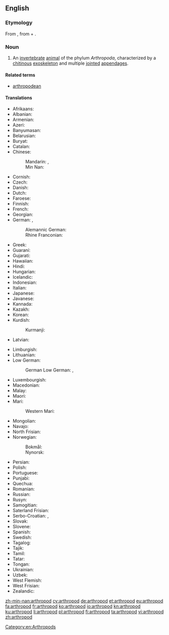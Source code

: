 ==English==
{{wikipedia}}

===Etymology===
{{PIE root|en|h₂er|ped}}
From {{etyl|la|en}} {{m|la|arthropoda}}, from {{etyl|grc|en}} {{m|grc|ἄρθρον||joint|sc=polytonic}} + {{m|grc|πούς||foot|sc=polytonic}}.

===Noun===
{{en-noun|s|arthropodae}}

# An [[invertebrate]] [[animal]] of the phylum ''Arthropoda'', characterized by a [[chitin]]ous [[exoskeleton]] and multiple [[joint]]ed [[appendage]]s.

====Related terms====
* [[arthropodean]]

====Translations====
{{trans-top|animal of Arthropoda}}
* Afrikaans: {{t|af|geleedpotiges}}
* Albanian: {{t|sq|këmbënyjorët}}
* Armenian: {{t|hy|հոդվածոտանի|sc=Armn}}
* Azeri: {{t+|az|buğumayaqlılar}}
* Banyumasan: {{t|map-bms|kéwan mawa ros-ros}}
* Belarusian: {{t|be|членістаногія|sc=Cyrl}}
* Buryat: {{t|bua|үетэ хүлтэн}}
* Catalan: {{t|ca|artròpode|m}}
* Chinese:
*: Mandarin: {{t+|cmn|節肢動物|sc=Hani}}, {{t|cmn|节肢动物|tr=jiézhī dòngwù|sc=Hani}}
*: Min Nan: {{t|nan|節足動物|tr=chat-kha tōng-bu̍t|sc=Hani}}
* Cornish: {{t|kw|melldrosek}}
* Czech: {{t|cs|členovec|m}}
* Danish: {{t+|da|leddyr|n}}
* Dutch: {{t+|nl|geleedpotige}}
* Faroese: {{t|fo|liðadýr|n}}
* Finnish: {{t+|fi|niveljalkainen}}
* French: {{t+|fr|arthropode|m}}
* Georgian: {{t|ka|ფეხსახსრიანები|sc=Geor}}
* German: {{t+|de|Gliederfüßer|m}}, {{t|de|Gliederfüßler|m}}
*: Alemannic German: {{t|gsw|Gliiderfüesser}}
*: Rhine Franconian: {{t|gmw-rfr|Gliederfüßer}} {{qualifier|Palatine}}
* Greek: {{t+|el|αρθρόποδο|n}}
* Guaraní: {{t|gn|mymba ipy apytimby}}
* Gujarati: {{t|gu|સંધિપાદ|tr=sandhipād|sc=Gujr}}
* Hawaiian: {{t|haw|wāwaeʻami}}
* Hindi: {{t|hi|संधिपाद|tr=sandhipād|sc=Deva}}
* Hungarian: {{t+|hu|ízeltlábúak}}
* Icelandic: {{t+|is|liðdýr|n}}
* Indonesian: {{t|id|hewan berbuku-buku}}
* Italian: {{t|it|artropodo|m}}
* Japanese: {{t+|ja|節足動物|tr=せっそくどうぶつ, sessoku dōbutsu}}
* Javanese: {{t|jv|kéwan mawa ros-rosan}}
* Kannada: {{t+|kn|ಸಂಧಿಪದಿ|sc=Knda}}
* Kazakh: {{t|kk|буынаяқтылар|sc=Cyrl}}
* Korean: {{t|ko|절지동물|sc=Kore}}
* Kurdish:
*: Kurmanji: {{t|kmr|girêçikpê}}
* Latvian: {{t|lv|posmkāji}}
{{trans-mid}}
* Limburgish: {{t|li|gelidpoetege}}
* Lithuanian: {{t|lt|nariuotakojai}}
* Low German:
*: German Low German: {{t|nds-de|Liddfööt}}, {{t|nds-de|Liddpoten}}
* Luxembourgish: {{t|lb|glidderféisser}}
* Macedonian: {{t|mk|членконоги|sc=Cyrl}}
* Malay: {{t|ms|artropod}}
* Maori: {{t|mi|angawaho}}
* Mari:
*: Western Mari: {{t|mrj|шукы яланвлӓн}}
* Mongolian: {{t|mn|үет хөлтөн|sc=Cyrl}}
* Navajo: {{t|nv|chʼosh bijáád dahólónígíí}}
* North Frisian: {{t|frr|laspuateten}}
* Norwegian: {{t|no|leddyr}}
*: Bokmål: {{t|nb|leddyr}}
*: Nynorsk: {{t|nn|leddyr}}
* Persian: {{t+|fa|بندپایان|tr=bandpâyân}}
* Polish: {{t+|pl|stawonóg|m}}
* Portuguese: {{t+|pt|artrópode|m}}
* Punjabi: {{t|pa|ਸੰਧਿਪਾਦ|tr=sandhipād|sc=Guru}}
* Quechua: {{t|qu|sillwichaki}}
* Romanian: {{t+|ro|artropod|n}}
* Russian: {{t+|ru|членистоно́гое|n}}
* Rusyn: {{t|rue|членистоногы}}
* Samogitian: {{t|sgs|narioutakuojē}}
* Saterland Frisian: {{t|stq|lidefäite}}
* Serbo-Croatian: {{t+|sh|člankonošci}}, {{t|sh|зглавкари}}
* Slovak: {{t|sk|článkonožce|m-p}}
* Slovene: {{t|sl|členonožci}}
* Spanish: {{t+|es|artrópodo|m}}
* Swedish: {{t+|sv|leddjur|n}}
* Tagalog: {{t|tl|ugnaypaa}}
* Tajik: {{t|tg|бандпоён|sc=Cyrl}}
* Tamil: {{t+|ta|கணுக்காலி|sc=Taml}}
* Tatar: {{t|tt|буынтыкаяклылар|sc=Cyrl}}
* Tongan: {{t|to|veʻehokohoko}}
* Ukrainian: {{t|uk|членистоно́ге|n|sc=Cyrl}}
* Uzbek: {{t+|uz|boʻgʻimoyoqlilar}}
* West Flemish: {{t|vls|geleedpôtign}}
* West Frisian: {{t|fy|lidpoatigen}}
* Zealandic: {{t|zea|heleedpoôtihen}}
{{trans-bottom}}

[[Category:en:Arthropods]]

[[zh-min-nan:arthropod]]
[[cy:arthropod]]
[[de:arthropod]]
[[et:arthropod]]
[[eu:arthropod]]
[[fa:arthropod]]
[[fr:arthropod]]
[[ko:arthropod]]
[[io:arthropod]]
[[kn:arthropod]]
[[ku:arthropod]]
[[li:arthropod]]
[[pl:arthropod]]
[[fi:arthropod]]
[[ta:arthropod]]
[[vi:arthropod]]
[[zh:arthropod]]